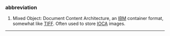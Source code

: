 ===abbreviation===
#Mixed Object: Document Content Architecture, an [[IBM]] container format, somewhat like [[TIFF]].  Often used to store [[IOCA]] images.

----